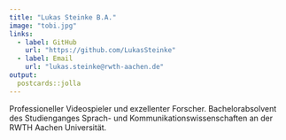 ```yaml
---
title: "Lukas Steinke B.A."
image: "tobi.jpg"
links:
  - label: GitHub
    url: "https://github.com/LukasSteinke"
  - label: Email
    url: "lukas.steinke@rwth-aachen.de"
output:
  postcards::jolla
---
```

 
Professioneller Videospieler und exzellenter Forscher. Bachelorabsolvent des Studienganges Sprach- und Kommunikationswissenschaften an der RWTH Aachen Universität.


